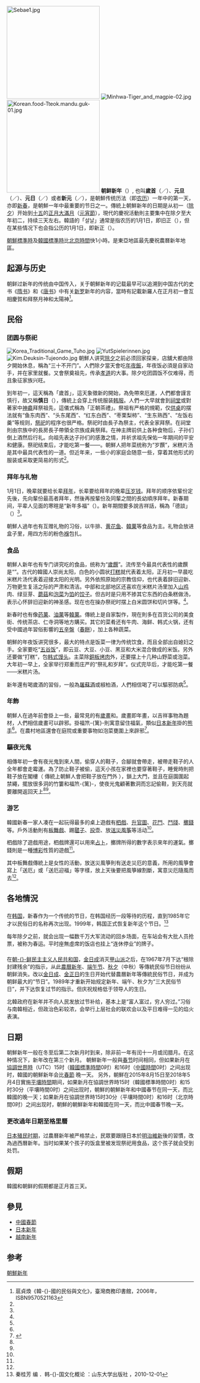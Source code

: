 {{refimprove|time=2014-03-18T13:43:44+00:00}}
{{Infobox East Asian
|title          = 朝鮮新年
|img = Sebae2.jpg
|imgwidth=300px
|caption = 長輩們在小孩拜年後給予壓歲錢
|hangul         = 설날 / 구정 / 신일 / 원단 /<br /> 세수 / 연수 / 단월 / 신춘
|hanja          = (無)<ref>“설날”是韩语中的固有词。“설”为“新年，岁首”之意，“날”为“年”之意，“설날”即为“新年”之意。</ref> / 舊正 / 愼日 / 元旦 / 歲首 / 年首 / 端月 / 新春
|rr             = seollal / gujeong / sinil / wondan / sesu / yeonsu / danwol / sinchun
|mr             = 
|koreantext     = 
}}
{{Infobox holiday 
|holiday_name =朝鮮新年
|image = Korean culture-Jesa-01.jpg
|imagesize = 250px
|caption=新春擺放供品祭祖
|nickname = 旧正
|observedby = 全世界的[[朝鲜族|朝-{}-鲜族]]
|type = 朝鮮传统节日
|significance = [[阴历|阴历]]一年中的第一天
|relatedto = [[日本新年|日本新年]]、[[春節|中華新年]]、 [[越南新年|越南新年]]
}}
[[File:Sebae1.jpg|250px]]
[[File:Minhwa-Tiger_and_magpie-02.jpg|right]]
[[File:Korean.food-Tteok.mandu.guk-01.jpg|250px]]
'''朝鲜新年'''（{{朝|설날}}）, 也叫'''歲首'''（{{lang|ko|세수}}／{{lang|ko|歲首}}）、'''元旦'''（{{lang|ko|원단}}／{{lang|ko|元旦}}）、'''元日'''（{{lang|ko|원일}}／{{lang|ko|元日}}）或者'''新元'''（{{lang|ko|신원}}／{{lang|ko|新元}}），是朝鮮传统历法（即[[农历|农历]]）一年中的第一天，亦即[[新春|新春]]，是朝鮮一年中最重要的节日之一。傳統上朝鮮新年的日期是从初一（[[除夕|除夕]]）开始到[[正月十五|十五]]的[[正月大滿月|正月大滿月]]（[[元宵節|元宵節]]），現代的慶祝活動則主要集中在除夕至大年初二，持续三天左右。韓語的「설날」通常是指农历的1月1日，即旧正（{{朝|구정|舊正}}），但在某些情况下也会指公历的1月1日，即新正（{{朝|신정|新正}}）。

[[朝鮮標準時|朝鮮標準時]]及[[韓國標準時|韓國標準時]]比[[北京時間|北京時間]]快1小時。是東亞地區最先慶祝農曆新年地區。

==起源与历史==
朝鲜过新年的传统由中国传入{{來源請求}}，关于朝鮮新年的记载最早可以追溯到中国古代的史书《[[隋书|隋书]]》和《[[唐书|唐书]]》中有关[[新罗|新罗]]新年的内容，當時有記載新羅人在正月初一會互相慶賀和拜祭月神和太陽神<ref name="韓國的民俗與文化">扈貞煥《韓-{}-國的民俗與文化》，臺灣商務印書館，2006年，ISBN9570521163</ref>。

==民俗==
===团圆与祭祀===
[[File:Korea_Traditional_Game_Tuho.jpg|thumb]]
[[File:YutSpielerinnen.jpg|thumb]]
[[File:Kim.Deuksin-Tujeondo.jpg|thumb]]
朝鮮人讲究[[除夕|除夕]]之前必须回家探亲，店舖大都由除夕開始休息，稱為“三十不开门”。人們除夕當天會吃[[年夜飯|年夜飯]]，年夜饭必須是自家动手，并在家里就餐。又會祭奠祖先，传承[[孝道|孝道]]的大事。除夕吃团圆饭不仅难得，而且象征家族兴旺。

到年初一，這天稱為「歲首」，這天象徵新的開始，為免帶來厄運，人們都會謹言慎行，故又稱'''慎日'''（{{lang|ko|신일∕愼日}}），傳統上会穿上传统服装[[韩服|韩服]]。人們一大早就會到[[祠堂|祠堂]]或對著家中[[神龕|神龕]]拜祭祖先，這儀式稱為「正朝茶禮」。祭祖有严格的規範，仅[[供桌|供桌]]的摆法就有“鱼东肉西”、“头东尾西”、“红东白西”、“枣栗梨柿”、“生东熟西”、“左饭右羹”等规则，[[祭祀|祭祀]]的程序也很严格。祭祀时由長子為祭主，代表全家拜祭。在祠堂則由宗族中的長房長子帶領全宗族成員祭拜。在神主牌前供上各种食物后，子孙们倒上酒然后行礼。向祖先表达子孙们的感激之情，并祈求祖先保佑一年期间的平安和健康。祭祀结束后，才能吃第一餐——{{link-ko|朝鮮打糕湯|떡국|米糕片汤}}。朝鮮人把年菜统称为“岁饌”，米糕片汤是其中最具代表性的一道。但近年来，一些小的家庭会随意一些，穿着其他形式的服装或采取更简易的形式<ref name="韓國的民俗與文化" />。

===拜年与礼物===
1月1日，晚辈就要给长辈[[拜年|拜年]]，长辈要给拜年的晚辈[[压岁钱|压岁钱]]。拜年的顺序依輩份定先後，先向輩份最高者拜年，然後再按輩份及同輩之間的長幼順序拜年。新春期间，平辈人见面的寒暄是“新年多福”（{{lang|ko|새해 복 많이 받으세요∕새해 福 많이 받으세요}}）。新年期間要多說吉祥話，稱為「德談」（{{lang|ko|덕담∕德談}}）<ref name="韓國的民俗與文化" />。

朝鮮人過年也有互赠礼物的习俗，以牛排、[[黄花鱼|黄花鱼]]、[[韓菓|韓菓]]等食品为主。礼物会放进盒子里，用四方形的粉色[[褓|褓]]包扎。

===食品===
朝鮮人新年也有专门讲究吃的食品，统称为“[[歲饌|歲饌]]”。流传至今最具代表性的歲饌是“{{link-ko|朝鮮打糕湯|떡국|米糕片汤}}”。古代的韓國人崇尚太阳，白色的小圆状[[朝鮮打糕|打糕]]就代表着太阳，正月初一早晨吃米糕片汤代表着迎接太阳的光明。另外依照原始的宗教信仰，也代表着辞旧迎新、万物更生复活之际的严肃和清洁。中部和北部地区还喜欢在米糕片汤里加入[[山鸡|山鸡]]肉、绿豆芽、[[蘑菇|蘑菇]]和[[韓國泡菜|泡菜]]为[[馅|馅]]的[[饺子|饺子]]。但古时是只用不掺其它东西的白条糕做汤，表示心怀辞旧迎新的神圣感。现在也在操办祭祀时摆上白米圆饼和切片饼等。<ref name="韓國的民俗與文化" />。

新春时也有像[[药菓|药菓]]、[[油菓|油菓]]等[[韓菓|韓菓]]。傳統上是自家製作，現在則多在百货公司的美食街、传统茶店、仁寺洞等地方購买。其它的菜肴还有牛肉、海鲜、韩式火锅，还有受中國過年習俗影響的[[五辛盤|五辛盤]]（[[春餅|春餅]]），加上各种蔬菜。

朝鮮的年夜饭讲究很多，最大的特点是饭菜一律为传统饮食，而且全部出自媳妇之手。全家要吃“[[五谷饭|五谷饭]]”，即云豆、大豆、小豆、黑豆和大米混合做成的米饭。另外还要做“打糕”，包[[韩式馒头|韩式馒头]]。主菜除[[銅板烤肉|銅板烤肉]]外，还要摆上十几种山野菜或泡菜。大年初一早上，全家举行郑重而庄严的“祭礼和岁拜”。仪式完毕后，才能吃第一餐——米糕片汤。

新年還有喝歲酒的習俗，一般為[[屠蘇酒|屠蘇酒]]或椒柏酒，人們相信喝了可以驅邪防病<ref name="韓國的民俗與文化" />。
===年飾===

朝鮮人在過年前會掛上一些{{link-ja|年飾|正月飾り}}，最常見的有[[歲畫|歲畫]]和{{link-ko|福笊篱|복조리|福笊-{篱}-}}。歲畫即年畫，以吉祥事物為題材，人們相信歲畫可以辟邪。掛福笊-{篱}-則寓意留住福氣，類似[[日本新年|日本新年]]掛的[[熊手|熊手]]<ref name="韓國的民俗與文化" />。在農村地區還會在庭院或重要事物如泡菜甕圍上{{link-ko|禁繩|금줄}}來辟邪<ref name="情况">{{Cite web |url=http://www.jsagriexpo.com/Article/ShowInfo.asp?ID=454 |title=韩-{}-国情况介绍 |access-date=2014-03-23 |archive-date=2019-06-11 |archive-url=https://web.archive.org/web/20190611093736/http://www.jsagriexpo.com/Article/ShowInfo.asp?ID=454 |dead-url=yes }}</ref>。

===驅夜光鬼===
相傳年初一會有夜光鬼到來人間，偷穿人的鞋子，合腳就會帶走，被帶走鞋子的人全年都會走霉運。為了防止鞋子被偷，這天小孩在家裡也要穿著鞋子，睡覺時則把鞋子放在閣樓（ 傳統上朝鮮人會把鞋子放在門外 ），鎖上大門，並且在庭園圍起禁繩，擺放很多洞的竹簍和福笊-{篱}-，使夜光鬼顧著數洞而忘記偷鞋，到天亮就要離開返回天上<ref name="韓國的民俗與文化" /><ref name="情况" />。

===游艺===
韓國新春一家人凑在一起玩得最多的桌上遊戲有[[柶戲|柶戲]]、[[升官圖|升官圖]]、[[花鬥|花鬥]]、[[鬥牋|鬥牋]]、[[擲錢|擲錢]]等。戶外活動則有[[板舞戲|板舞戲]]、踢[[毽子|毽子]]、[[投壶|投壶]]、放[[送災風筝|送災風筝]]等活动<ref name="韓國的民俗與文化" />。

柶戲除了遊戲用途，柶戲牌還可以用來[[占卜|占卜]]，擲牌所得的數字表示來年的運氣。擲錢則是一種[[博彩|博彩]]性質的遊戲<ref name="韓國的民俗與文化" />。

其中板舞戲傳統上是女性的活動，放送災風箏則有送走災厄的意義，所用的風箏會寫上「送厄」或「送厄迎福」等字樣，放上天後要把風箏線割斷，寓意災厄隨風而去<ref name="韓國的民俗與文化" />。

==各地情況==
=== {{ROK}} ===
在[[韩国|韩国]]，新春作为一个传统的节日，在韩国经历一段等待的历程，直到1985年它才以民俗日的名称再次出现。1999年，韩国正式恢复新年这个节日。<ref>秦桂芳 编 ．韩-{}-国文化概论 ：山东大学出版社 ，2010-12-01</ref>

每年除夕之前，就会出现一幅数千万大军流动的回乡场面，在车站会有大批人员抢票，被称为春运。平时座無虛席的饭店也挂上“连休停业”的牌子。

=== {{DPRK}} ===
{{Unreferenced section}}
在[[朝鲜民主主义人民共和国|朝-{}-鲜民主主义人民共和国]]，[[金日成|金日成]]消灭[[甲山派|甲山派]]之后，在1967年7月下达“根除封建残余”的指示，从此[[農曆新年|農曆新年]]、[[端午节|端午节]]、[[朝鮮秋夕|秋夕]]（中秋）等傳統民俗节日纷纷从朝鲜消失。改以[[金日成|金日成]]、[[金正日|金正日]]的生日开始代替農曆新年等傳統民俗节日，并成为朝鲜最大的“节日”。1989年才重新开始规定新年、端午、秋夕为“三大民俗节日”，并下达恢复过节的指示。但庆祝规格低于领导人的生日。

北韓政府在新年并不向人民发放过节补给，基本上是“富人富过，穷人穷过。”习俗与南韓相近，但政治色彩较浓，会举行上层社会的联欢会以及平日难得一见的焰火表演。

==日期==
朝鮮新年一般在冬至后第二次新月时到来，除非前一年有闰十一月或闰腊月。在这种情况下，新年改在第三个新月。
朝鮮新年一般與[[春节|春节]]时间相同，但如果新月在[[協調世界時|協調世界時]]（UTC）15时（[[韓國標準時間|韓國標準時間]]0时）和16时（[[北京時間|中國時間]]0时）之间出现时，韓國的朝鮮新年会比[[農曆新年|春節]] 晚一天。
另外，朝鮮在2015年8月15日至2018年5月4日實施[[平壤時間|平壤時間]]期间，如果新月在協調世界時15时（韓國標準時間0时）和15时30分（平壤時間0时）之间出现时，朝鮮的朝鮮新年和中國春节在同一天，而比韓國的晚一天；如果新月在協調世界時15时30分（平壤時間0时）和16时（北京時間0时）之间出现时，朝鮮的朝鮮新年和韓國在同一天，而比中國春节晚一天。
===更改過年日期至格里曆===
[[日治朝鮮時期|日本殖民时期]]，过農曆新年被严格禁止，民眾要跟隨日本於[[明治維新|明治維新]]後的習慣，改為過西曆新年。当时如果某个孩子的饭盒里被发现祭祀用食品，这个孩子就会受到处罚。

==假期==
韓國和朝鲜的假期都是正月首三天。

==參見==
*[[中國春節|中國春節]]
*[[日本新年|日本新年]]
*[[越南新年|越南新年]]

==参考==
<references/>
{{汉字文化圈共同传统节日}}
{{韓國公共假日}}
{{朝鮮民主主義人民共和國公共假日}}
[[Category:朝鮮新年|]]
